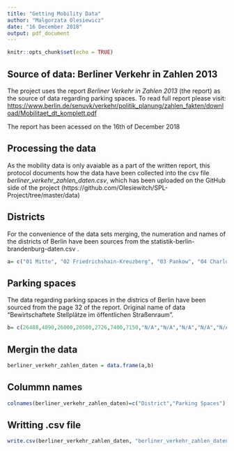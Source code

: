---
title: "Getting Mobility Data"
author: "Malgorzata Olesiewicz"
date: "16 December 2018"
output: pdf_document
---

```{r setup, include=FALSE}
knitr::opts_chunk$set(echo = TRUE)
```

## Source of data: Berliner Verkehr in Zahlen 2013

The project uses the report *Berliner Verkehr in Zahlen 2013* (the report) as the source of data regarding parking spaces. To read full report please visit: <https://www.berlin.de/senuvk/verkehr/politik_planung/zahlen_fakten/download/Mobilitaet_dt_komplett.pdf>

The report has been acessed on the 16th of December 2018

## Processing the data

As the mobility data is only avaiable as a part of the written report, this protocol documents how the data have been collected into the csv file *berliner_verkehr_zahlen_daten.csv*, which has been uploaded on the GitHub side of the project (https://github.com/Olesiewitch/SPL-Project/tree/master/data)


## Districts 

For the convenience of the data sets merging, the numeration and names of the districts of Berlin have been sources from the statistik-berlin-brandenburg-daten.csv . 
```{r, echo= TRUE}
a= c("01 Mitte", "02 Friedrichshain-Kreuzberg", "03 Pankow", "04 Charlottenburg-Wilmersdorf", "05 Spandau", "06 Steglitz-Zehlendorf", "07 Tempelhof-Schöneberg", "08 Neukölln", "09 Treptow-Köpenick", "10 Marzahn-Hellersdorf", "11 Lichtenberg", "12 Reinickendorf")
```

## Parking spaces 

The data regarding parking spaces in the districs of Berlin have been sourced from the page 32 of the report. Original name of data "Bewirtschaftete Stellplätze im öffentlichen  Straßenraum". 

```{r, echo=TRUE }
b= c(26488,4090,26000,20500,2726,7400,7150,"N/A","N/A","N/A","N/A","N/A")
```

## Mergin the data 

```{r, echo=TRUE}
berliner_verkehr_zahlen_daten = data.frame(a,b) 
```
## Colummn names
```{r pressure, echo=FALSE}
colnames(berliner_verkehr_zahlen_daten)=c("District","Parking Spaces")
```

## Writting .csv file 

```{r pressure, echo=FALSE}
write.csv(berliner_verkehr_zahlen_daten, "berliner_verkehr_zahlen_daten.csv")
```

